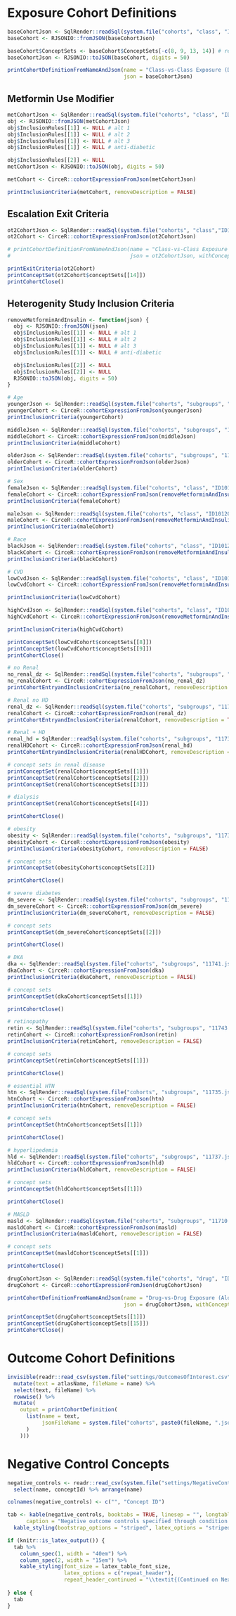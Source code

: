 # Exposure Cohort Definitions

```r
baseCohortJson <- SqlRender::readSql(system.file("cohorts", "class", "ID101100000.json", package = "LegendT2dm"))
baseCohort <- RJSONIO::fromJSON(baseCohortJson)

baseCohort$ConceptSets <- baseCohort$ConceptSets[-c(8, 9, 13, 14)] # remove CVD, renal and alternative targets
baseCohortJson <- RJSONIO::toJSON(baseCohort, digits = 50)

printCohortDefinitionFromNameAndJson(name = "Class-vs-Class Exposure (DPP4 New-User) Cohort / OT1 {#class-cohort}",
                                     json = baseCohortJson)
```

## Metformin Use Modifier {#prior-metformin}

```r
metCohortJson <- SqlRender::readSql(system.file("cohorts", "class", "ID101200000.json", package = "LegendT2dm"))
obj <- RJSONIO::fromJSON(metCohortJson)
obj$InclusionRules[[1]] <- NULL # alt 1
obj$InclusionRules[[1]] <- NULL # alt 2
obj$InclusionRules[[1]] <- NULL # alt 3
obj$InclusionRules[[1]] <- NULL # anti-diabetic

obj$InclusionRules[[2]] <- NULL
metCohortJson <- RJSONIO::toJSON(obj, digits = 50)

metCohort <- CirceR::cohortExpressionFromJson(metCohortJson)

printInclusionCriteria(metCohort, removeDescription = FALSE)
```

## Escalation Exit Criteria {#escalation-cohort}

```r
ot2CohortJson <- SqlRender::readSql(system.file("cohorts", "class","ID102100000.json", package = "LegendT2dm"))
ot2Cohort <- CirceR::cohortExpressionFromJson(ot2CohortJson)

# printCohortDefinitionFromNameAndJson(name = "Class-vs-Class Exposure (GLP1 New-User) Cohort / OT2",
#                                      json = ot2CohortJson, withConcepts = FALSE, withClosing = FALSE)

printExitCriteria(ot2Cohort)
printConceptSet(ot2Cohort$conceptSets[[14]])
printCohortClose()
```

## Heterogenity Study Inclusion Criteria {#atlas-subgroups}

```r
removeMetforminAndInsulin <- function(json) {
  obj <- RJSONIO::fromJSON(json)
  obj$InclusionRules[[1]] <- NULL # alt 1
  obj$InclusionRules[[1]] <- NULL # alt 2
  obj$InclusionRules[[1]] <- NULL # alt 3
  obj$InclusionRules[[1]] <- NULL # anti-diabetic

  obj$InclusionRules[[2]] <- NULL
  obj$InclusionRules[[2]] <- NULL
  RJSONIO::toJSON(obj, digits = 50)
}

# Age
youngerJson <- SqlRender::readSql(system.file("cohorts", "subgroups", "11759.json", package = "LegendT2dm"))
youngerCohort <- CirceR::cohortExpressionFromJson(youngerJson)
printInclusionCriteria(youngerCohort)

middleJson <- SqlRender::readSql(system.file("cohorts", "subgroups", "11760.json", package = "LegendT2dm"))
middleCohort <- CirceR::cohortExpressionFromJson(middleJson)
printInclusionCriteria(middleCohort)

olderJson <- SqlRender::readSql(system.file("cohorts", "subgroups", "11761.json", package = "LegendT2dm"))
olderCohort <- CirceR::cohortExpressionFromJson(olderJson)
printInclusionCriteria(olderCohort)
```

```r
# Sex
femaleJson <- SqlRender::readSql(system.file("cohorts", "class", "ID101201000.json", package = "LegendT2dm"))
femaleCohort <- CirceR::cohortExpressionFromJson(removeMetforminAndInsulin(femaleJson))
printInclusionCriteria(femaleCohort)

maleJson <- SqlRender::readSql(system.file("cohorts", "class", "ID101202000.json", package = "LegendT2dm"))
maleCohort <- CirceR::cohortExpressionFromJson(removeMetforminAndInsulin(maleJson))
printInclusionCriteria(maleCohort)
```

```r
# Race
blackJson <- SqlRender::readSql(system.file("cohorts", "class", "ID101200100.json", package = "LegendT2dm"))
blackCohort <- CirceR::cohortExpressionFromJson(removeMetforminAndInsulin(blackJson))
printInclusionCriteria(blackCohort)
```

```r
# CVD
lowCvdJson <- SqlRender::readSql(system.file("cohorts", "class", "ID101200010.json", package = "LegendT2dm"))
lowCvdCohort <- CirceR::cohortExpressionFromJson(removeMetforminAndInsulin(lowCvdJson))

printInclusionCriteria(lowCvdCohort)

highCvdJson <- SqlRender::readSql(system.file("cohorts", "class", "ID101200020.json", package = "LegendT2dm"))
highCvdCohort <- CirceR::cohortExpressionFromJson(removeMetforminAndInsulin(highCvdJson))

printInclusionCriteria(highCvdCohort)

printConceptSet(lowCvdCohort$conceptSets[[8]])
printConceptSet(lowCvdCohort$conceptSets[[9]])
printCohortClose()
```

```r
# no Renal
no_renal_dz <- SqlRender::readSql(system.file("cohorts", "subgroups", "11734.json", package = "LegendT2dm"))
no_renalCohort <- CirceR::cohortExpressionFromJson(no_renal_dz)
printCohortEntryandInclusionCriteria(no_renalCohort, removeDescription = TRUE)

# Renal no HD
renal_dz <- SqlRender::readSql(system.file("cohorts", "subgroups", "11732.json", package = "LegendT2dm"))
renalCohort <- CirceR::cohortExpressionFromJson(renal_dz)
printCohortEntryandInclusionCriteria(renalCohort, removeDescription = TRUE)

# Renal + HD
renal_hd = SqlRender::readSql(system.file("cohorts", "subgroups", "11733.json", package = "LegendT2dm"))
renalHDCohort <- CirceR::cohortExpressionFromJson(renal_hd)
printCohortEntryandInclusionCriteria(renalHDCohort, removeDescription = TRUE)

# concept sets in renal disease
printConceptSet(renalCohort$conceptSets[[1]])
printConceptSet(renalCohort$conceptSets[[2]])
printConceptSet(renalCohort$conceptSets[[3]])

# dialysis
printConceptSet(renalCohort$conceptSets[[4]])

printCohortClose()
```
```r
# obesity
obesity <- SqlRender::readSql(system.file("cohorts", "subgroups", "11739.json", package = "LegendT2dm"))
obesityCohort <- CirceR::cohortExpressionFromJson(obesity)
printInclusionCriteria(obesityCohort, removeDescription = FALSE)

# concept sets
printConceptSet(obesityCohort$conceptSets[[2]])

printCohortClose()
```

```r
# severe diabetes
dm_severe <- SqlRender::readSql(system.file("cohorts", "subgroups", "11746.json", package = "LegendT2dm"))
dm_severeCohort <- CirceR::cohortExpressionFromJson(dm_severe)
printInclusionCriteria(dm_severeCohort, removeDescription = FALSE)

# concept sets
printConceptSet(dm_severeCohort$conceptSets[[2]])

printCohortClose()
```

```r
# DKA
dka <- SqlRender::readSql(system.file("cohorts", "subgroups", "11741.json", package = "LegendT2dm"))
dkaCohort <- CirceR::cohortExpressionFromJson(dka)
printInclusionCriteria(dkaCohort, removeDescription = FALSE)

# concept sets
printConceptSet(dkaCohort$conceptSets[[1]])

printCohortClose()
```

```r
# retinopathy
retin <- SqlRender::readSql(system.file("cohorts", "subgroups", "11743.json", package = "LegendT2dm"))
retinCohort <- CirceR::cohortExpressionFromJson(retin)
printInclusionCriteria(retinCohort, removeDescription = FALSE)

# concept sets
printConceptSet(retinCohort$conceptSets[[1]])

printCohortClose()
```

```r
# essential HTN
htn <- SqlRender::readSql(system.file("cohorts", "subgroups", "11735.json", package = "LegendT2dm"))
htnCohort <- CirceR::cohortExpressionFromJson(htn)
printInclusionCriteria(htnCohort, removeDescription = FALSE)

# concept sets
printConceptSet(htnCohort$conceptSets[[1]])

printCohortClose()
```

```r
# hyperlipedemia
hld <- SqlRender::readSql(system.file("cohorts", "subgroups", "11737.json", package = "LegendT2dm"))
hldCohort <- CirceR::cohortExpressionFromJson(hld)
printInclusionCriteria(hldCohort, removeDescription = FALSE)

# concept sets
printConceptSet(hldCohort$conceptSets[[1]])

printCohortClose()
```

```r
# MASLD
masld <- SqlRender::readSql(system.file("cohorts", "subgroups", "11710.json", package = "LegendT2dm"))
masldCohort <- CirceR::cohortExpressionFromJson(masld)
printInclusionCriteria(masldCohort, removeDescription = FALSE)

# concept sets
printConceptSet(masldCohort$conceptSets[[1]])

printCohortClose()
```


```r
drugCohortJson <- SqlRender::readSql(system.file("cohorts", "drug", "ID111100000.json", package = "LegendT2dm"))
drugCohort <- CirceR::cohortExpressionFromJson(drugCohortJson)

printCohortDefinitionFromNameAndJson(name = "Drug-vs-Drug Exposure (Alogliptin New-User) Cohort / OT1 {#drug-cohort}",
                                     json = drugCohortJson, withConcepts = FALSE)

printConceptSet(drugCohort$conceptSets[[1]])
printConceptSet(drugCohort$conceptSets[[15]])
printCohortClose()

```

# Outcome Cohort Definitions

```r
invisible(readr::read_csv(system.file("settings/OutcomesOfInterest.csv", package = "LegendT2dm")) %>%
  mutate(text = atlasName, fileName = name) %>%
  select(text, fileName) %>%
  rowwise() %>%
  mutate(
    output = printCohortDefinition(
      list(name = text,
           jsonFileName = system.file("cohorts", paste0(fileName, ".json"), package = "LegendT2dm")
      )
    )))
```

# Negative Control Concepts {#negative-controls}

\captionsetup{labelformat=empty}

```r
negative_controls <- readr::read_csv(system.file("settings/NegativeControls.csv", package = "LegendT2dm")) %>%
  select(name, conceptId) %>% arrange(name)

colnames(negative_controls) <- c("", "Concept ID")

tab <- kable(negative_controls, booktabs = TRUE, linesep = "", longtable = TRUE,
      caption = "Negative outcome controls specified through condition occurrences that map to (a descendent of) the indicated concept ID") %>%
  kable_styling(bootstrap_options = "striped", latex_options = "striped")

if (knitr::is_latex_output()) {
  tab %>%
    column_spec(1, width = "40em") %>%
    column_spec(2, width = "15em") %>%
    kable_styling(font_size = latex_table_font_size,
                  latex_options = c("repeat_header"),
                  repeat_header_continued = "\\textit{(Continued on Next Page...)}")  
  
} else {
  tab
}
```
